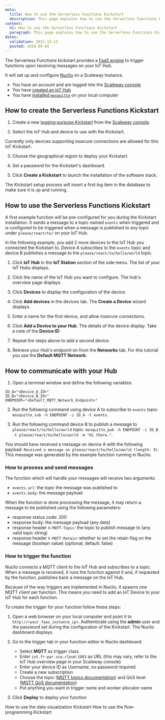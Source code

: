 ```yaml
---
meta:
  title: How to use the Serverless Functions Kickstart
  description: This page explains how to use the Serverless Functions Kickstart
content:
  h1: How to use the Serverless Functions Kickstart
  paragraph: This page explains how to use the Serverless Functions Kickstart
dates:
  validation: 2021-12-13
  posted: 2019-09-01
---
```


The Serverless Functions kickstart provides a [FaaS engine](https://en.wikipedia.org/wiki/Function_as_a_service) to trigger functions upon receiving messages on your IoT Hub.

It will set up and configure [Nuclio](https://nuclio.io/) on a Scaleway Instance.

<Message type="requirement">

- You have an account and are logged into the [Scaleway console](https://console.scaleway.com)
- You have [created an IoT Hub](/iot/iot-hub/how-to/create-hub)
- You have [installed `mosquitto`](https://mosquitto.org/download/) on your local computer

</Message>

## How to create the Serverless Functions Kickstart 

1. Create a new [logging purpose Kickstart](/iot/iot-hub/how-to/create-kickstart) from the [Scaleway console](https://console.scaleway.com/iot-hub/kickstarts/create). 
<Lightbox src="assets/scaleway-faas-purpose-kickstart.webp" alt="" />

2. Select the IoT Hub and device to use with the Kickstart.
  <Message type="important">

  Currently only devices supporting insecure connections are allowed for this IoT Kickstart.

  </Message>

3. Choose the geographical region to deploy your Kickstart. 

4. Set a password for the Kickstart's dashboard. 

5. Click **Create a Kickstart** to launch the installation of the software stack. 

<Message type="note">

The Kickstart setup process will insert a first log item in the database to make sure it is up and running.

</Message>

## How to use the Serverless Functions Kickstart 

A first example function will be pre-configured for you during the Kickstart installation. 
It sends a message to a topic named `events` when triggered and is configured to be triggered when a message is published to any topic under `please/react/to/` on your IoT Hub.

 In the following example, you add 2 more devices to the IoT Hub you connected the Kickstart to. Device A subscribes to the `events` topic and device B publishes a message to the `please/react/to/hello/world` topic.

1. Click **IoT Hub** in the **IoT Station** section of the side menu. The list of your IoT Hubs displays.

2. Click the name of the IoT Hub you want to configure. The hub's overview page displays.

3. Click **Devices** to display the configuration of the device.

4. Click **Add devices** in the devices tab. The **Create a Device** wizard displays.

5. Enter a name for the first device, and allow insecure connections.

6. Click **Add a Device to your Hub**. The details of the device display. Take a note of the **Device ID**:
<Lightbox src="assets/scaleway-device-id.webp" alt="" />

7. Repeat the steps above to add a second device. 

8. Retrieve your Hub's endpoint on from the **Networks** tab. For this tutorial you use the **Default MQTT Network**:
<Lightbox src="assets/scaleway-iothub-endpoint.webp" alt="" />

## How to communicate with your Hub

1. Open a terminal window and define the following variables:
  ```
  ID_A="<Device_A_ID>"
  ID_B="<Device_B_ID>"
  ENDPOINT="<Default_MQTT_Network_Endpoint>"
  ```
2. Run the following command using device A to subscribe to `events` topic: `mosquitto_sub -h ENDPOINT -i ID_A -t events`.

3. Run the following command  device B to publish a message to `please/react/to/hello/world` topic: `mosquitto_pub -h ENDPOINT -i ID_B -t please/react/to/hello/world -m "Hi there."`.

You should have received a message on device A with the following payload: `Received a message on please/react/to/hello/world (length: 9)`. This message was generated by the example function running in Nuclio.

### How to process and send messages 

The function which will handle your messages will receive two arguments:
- `events.url`: the topic the message was published to
- `events.body`: the message payload

When the function is done processing the message, it may return a message to be published using the following parameters:
- response status code: 200
- response body: the message payload (any data)
- response header `X-MQTT-Topic`: the topic to publish message to (any valid topic string)
- response header `X-MQTT-Retain`: whether to set the retain flag on the message (boolean value) (optional, default: false)


### How to trigger the function

Nuclio connects a MQTT client to the IoT Hub and subscribes to a topic. When a message is received, it runs the function against it and, if requested by the function, publishes back a message on the IoT Hub.

Because of the way triggers are implemented in Nuclio, it spawns one MQTT client per function. This means you need to add an IoT Device to your IoT Hub for each function.

To create the trigger for your function follow these steps:

1. Open a web browser on your local computer and point it to `http://<your_faas_instance_ip>`. Authenticate using the **admin** user and the password set during the configuration of the Kickstart. The Nuclio dashboard displays.
2. Go to the trigger tab in your function editor in Nuclio dashboard.
    <Lightbox src="assets/scaleway-nuclio-dashboard.webp" alt="" />

    - Select **MQTT** as trigger class
    - Enter `iot.fr-par.scw.cloud:1883` as URL (this may vary, refer to the IoT Hub overview page in your Scaleway console)
    - Enter your device ID as Username, no password required
    - Create a new subscription
    - Choose the topic ([MQTT topics documentation](http://www.steves-internet-guide.com/understanding-mqtt-topics/)) and QoS level ([MQTT QoS documentation](http://www.steves-internet-guide.com/understanding-mqtt-qos-levels-part-1/))
    - Put anything you want in trigger name and worker allocator name
    
3. Click **Deploy** to deploy your function

<Navigation title="See Also">
  <PreviousButton to="/iot/iot-hub/how-to/use-dataviz-kickstart/">How to use the data visualization Kickstart</PreviousButton>
  <NextButton to="/iot/iot-hub/how-to/use-flow-programming-kickstart/">How to use the flow-programming Kickstart</NextButton>
</Navigation>
